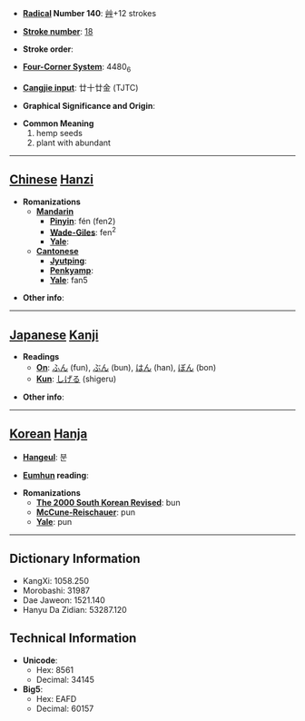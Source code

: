 * '''[[Wiktionary:Chinese radical index| Radical]] Number 140''': [[Wiktionary:Chinese radical index 艸|艸]]+12 strokes

* '''[[Wiktionary:Chinese total strokes index|Stroke number]]''': [[Wiktionary:Chinese total strokes index 18|18]]

* '''Stroke order''': 

* '''[[Wiktionary:Chinese four corner index|Four-Corner System]]''': 4480<sub>6</sub>

* '''[[Wiktionary:Chinese Cangjie index|Cangjie input]]''': 廿十廿金 (TJTC)

* '''Graphical Significance and Origin''': 

* '''Common Meaning'''
*#hemp seeds
*# plant with abundant


----

== [[Chinese]] [[Hanzi]] ==

* '''Romanizations'''
** '''[[Mandarin]]'''
*** '''[[Pinyin]]''': fén (fen2)
*** '''[[Wade-Giles]]''': fen<sup>2</sup>
*** '''[[Yale]]''': 
** '''[[Cantonese]]'''
*** '''[[Jyutping]]''':
*** '''[[Penkyamp]]''': 
*** '''[[Yale]]''': fan5

* '''Other info''': 

----

== [[Japanese]] [[Kanji]] ==

* '''Readings'''
** '''[[On]]''': [[ふん]] (fun), [[ぶん]] (bun), [[はん]] (han), [[ぼん]] (bon)
** '''[[Kun]]''': [[しげる]] (shigeru)

* '''Other info''':  

----

== [[Korean]] [[Hanja]] ==

* '''[[Hangeul]]''': 분

* '''[[Eumhun]] reading''': 

* '''Romanizations'''
** '''[[The 2000 South Korean Revised Romanization|The 2000 South Korean Revised]]''': bun
** '''[[McCune-Reischauer]]''': pun
** '''[[Yale]]''': pun

----

== Dictionary Information ==

* KangXi: 1058.250
* Morobashi: 31987
* Dae Jaweon: 1521.140
* Hanyu Da Zidian: 53287.120

== Technical Information ==

* '''Unicode''':
** Hex: 8561
** Decimal: 34145
* '''Big5''':
** Hex: EAFD
** Decimal: 60157